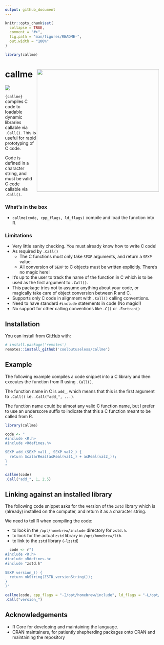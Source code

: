 ```yaml
---
output: github_document
---
```


<!-- README.md is generated from README.Rmd. Please edit that file -->

```r
knitr::opts_chunk$set(
  collapse = TRUE,
  comment = "#>",
  fig.path = "man/figures/README-",
  out.width = "100%"
)

library(callme)
```

# callme <img src="man/figures/logo.png" align="right" height="400/"/>

<!-- badges: start -->
![](https://img.shields.io/badge/cool-useless-green.svg)
<!-- badges: end -->

`{callme}` compiles C code to loadable dynamic libraries callable via `.Call()`.
This is useful for rapid prototyping of C code.

Code is defined in a character string, and must be valid C code callable
via `.Call()`.


### What's in the box

* `callme(code, cpp_flags, ld_flags)` compile and load the function into R.

### Limitations

* Very little sanity checking.  You must already know how to write C code!
* As required by `.Call()`
    * The C functions must only take `SEXP` arguments, and return a `SEXP` value.
    * All conversion of `SEXP` to C objects must be written explicitly. There's no magic here!
* It's up to the user to track the name of the function in C which is to 
  be used as the first argument to `.Call()`.
* This package tries not to assume anything about your code, or magically 
  take care of object conversion between R and C.
* Supports only C code in alignment with `.Call()` calling conventions.
* Need to have standard `#include` statements in code (No magic!)
* No support for other calling conventions like `.C()` or `.Fortran()`

## Installation

You can install from [GitHub](https://github.com/coolbutuseless/callme) with:

``` r
# install.package('remotes')
remotes::install_github('coolbutuseless/callme')
```

## Example

The following example compiles a code snippet into a C library and then 
executes the function from R using `.Call()`.

The function name in C is `add_`, which means that this is the first argument to
`.Call()` i.e. `.Call("add_", ...)`.

The function name could be almost any valid C function name, but I prefer to 
use an underscore suffix to indicate that this a C function meant to be called from R.

```r
library(callme)

code <- "
#include <R.h>
#include <Rdefines.h>

SEXP add_(SEXP val1_, SEXP val2_) {
  return ScalarReal(asReal(val1_) + asReal(val2_));
}
"

callme(code)
.Call("add_", 1, 2.5)
```


## Linking against an installed library

The following code snippet asks for the version of the `zstd` library which is
(already) installed on the computer, and return it as a character string.

We need to tell R when compiling the code:

* to look in the `/opt/homebrew/include` directory for `zstd.h`.
* to look for the actual `zstd` library in `/opt/homebrew/lib`.
* to link to the `zstd` library (`-lzstd`)

```r
  code <- r"(
#include <R.h>
#include <Rdefines.h>
#include "zstd.h"
  
SEXP version_() {
  return mkString(ZSTD_versionString());
}
)"

callme(code, cpp_flags = "-I/opt/homebrew/include", ld_flags = "-L/opt/homebrew/lib -lzstd")
.Call("version_")
```


## Acknowledgements

* R Core for developing and maintaining the language.
* CRAN maintainers, for patiently shepherding packages onto CRAN and maintaining
  the repository
